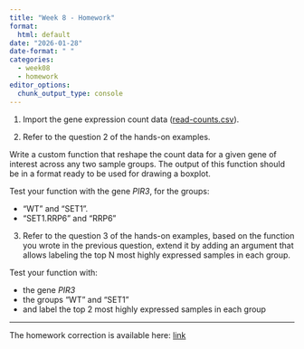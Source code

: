 ```yaml
---
title: "Week 8 - Homework"
format: 
  html: default
date: "2026-01-28"
date-format: " "
categories: 
  - week08
  - homework
editor_options: 
  chunk_output_type: console
---
```


1. Import the gene expression count data
([read-counts.csv](https://raw.githubusercontent.com/InforBio/ioc-r-2026/refs/heads/main/ioc_r/exos_data/read-counts.csv)).


2. Refer to the question 2 of the hands-on examples.

Write a custom function that reshape the count data for a given gene of interest across any two sample groups.
The output of this function should be in a format ready to be used for drawing a boxplot.

Test your function with the gene *PIR3*, for the groups:

- "WT" and "SET1".
- "SET1.RRP6" and "RRP6"


3. Refer to the question 3 of the hands-on examples,
based on the function you wrote in the previous question, 
extend it by adding an argument that allows labeling the top N most highly expressed samples in each group.

Test your function with:

- the gene *PIR3*
- the groups "WT" and "SET1"
- and label the top 2 most highly expressed samples in each group


---

The homework correction is available here:
[link](https://raw.githubusercontent.com/InforBio/ioc-r-2026/refs/heads/main/ioc_r/week08/.r_w08_work_corr.qmd)